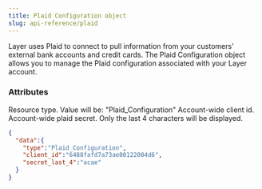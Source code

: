 ```yaml
---
title: Plaid Configuration object
slug: api-reference/plaid
---
```


Layer uses Plaid to connect to pull information from your customers' external bank accounts and credit cards. The Plaid Configuration object allows you to manage the Plaid configuration associated with your Layer account.

### Attributes

<ParamField body="type" type="string">
  Resource type. Value will be: "Plaid_Configuration"
</ParamField>
<ParamField body="client_id" type="string">
  Account-wide client id.
</ParamField>
<ParamField body="secret_last_4" type="string">
  Account-wide plaid secret. Only the last 4 characters will be displayed.
</ParamField>


<ResponseExample>

```json Example
{
  "data":{
    "type":"Plaid_Configuration",
    "client_id":"6488fafd7a73ae00122004d6",
    "secret_last_4":"acae"
  }
}
```

</ResponseExample>